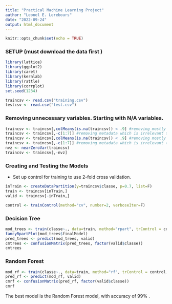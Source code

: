 ---
title: "Practical Machine Learning Project"
author: "Leonel E. Lerebours"
date: "2022-09-24"
output: html_document
---

```{r setup, include=FALSE}
knitr::opts_chunk$set(echo = TRUE)
```
### SETUP  (must download the data first )

```{r a}
library(lattice)
library(ggplot2)
library(caret)
library(kernlab)
library(rattle)
library(corrplot)
set.seed(1234)

traincsv <- read.csv("training.csv")
testcsv <- read.csv("test.csv")

```


### Removing unnecessary variables. Starting with N/A variables.
```{r b}

traincsv <- traincsv[,colMeans(is.na(traincsv)) < .9] #removing mostly na columns
traincsv <- traincsv[,-c(1:7)] #removing metadata which is irrelevant to the outcome
traincsv <- traincsv[,colMeans(is.na(traincsv)) < .9] #removing mostly na columns
traincsv <- traincsv[,-c(1:7)] #removing metadata which is irrelevant to the outcome
nvz <- nearZeroVar(traincsv)
traincsv <- traincsv[,-nvz]
```


### Creating and Testing the Models

- Set up control for training to use 2-fold cross validation.
```{r c}
inTrain <- createDataPartition(y=traincsv$classe, p=0.7, list=F)
train <- traincsv[inTrain,]
valid <- traincsv[-inTrain,]

control <- trainControl(method="cv", number=2, verboseIter=F)


```

### Decision Tree
```{r d}
mod_trees <- train(classe~., data=train, method="rpart", trControl = control, tuneLength = 5)
fancyRpartPlot(mod_trees$finalModel)
pred_trees <- predict(mod_trees, valid)
cmtrees <- confusionMatrix(pred_trees, factor(valid$classe))
cmtrees
```

### Random Forest
```{r e}
mod_rf <- train(classe~., data=train, method="rf", trControl = control, tuneLength = 5)
pred_rf <- predict(mod_rf, valid)
cmrf <- confusionMatrix(pred_rf, factor(valid$classe))
cmrf

```

The best model is the Random Forest model, with  accuracy of 99% .
